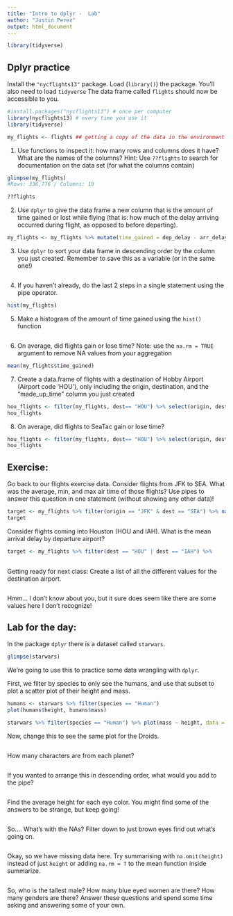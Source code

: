 ```yaml
---
title: "Intro to dplyr -  Lab"
author: "Justin Perez"
output: html_document
---
```

```r
library(tidyverse)
```




## Dplyr practice

Install the `"nycflights13"` package. Load (`library()`) the package.
You'll also need to load `tidyverse` The data frame called `flights` should now be accessible to you.

```r
#install.packages("nycflights13") # once per computer 
library(nycflights13) # every time you use it
library(tidyverse)

my_flights <- flights ## getting a copy of the data in the environment
```


1. Use functions to inspect it: how many rows and columns does it have? What are the names of the columns? Hint: Use `??flights` to search for documentation on the data set (for what the columns contain)

```r

glimpse(my_flights)
#Rows: 336,776 / Columns: 19

??flights

```


2. Use `dplyr` to give the data frame a new column that is the amount of time gained or lost while flying (that is: how much of the delay arriving occurred during flight, as opposed to before departing).

```r

my_flights <- my_flights %>% mutate(time_gained = dep_delay - arr_delay) 

```



3. Use `dplyr` to sort your data frame in descending order by the column you just created. Remember to save this as a variable (or in the same one!)

```r

```

4. If you haven't already, do the last 2 steps in a single statement using the pipe operator. 

```r

hist(my_flights)

```

5. Make a histogram of the amount of time gained using the `hist()` function

```r

```


6. On average, did flights gain or lose time? Note: use the `na.rm = TRUE` argument to remove NA values from your aggregation

```r

mean(my_flights$time_gained)

```


7. Create a data.frame of flights with a destination of Hobby Airport (Airport code 'HOU'), only including the origin, destination, and the "made_up_time" column you just created

```r

hou_flights <- filter(my_flights, dest== "HOU") %>% select(origin, dest, time_gained)
hou_flights

```


8. On average, did flights to SeaTac gain or lose time?


```r

hou_flights <- filter(my_flights, dest== "HOU") %>% select(origin, dest, time_gained)
hou_flights

```

  
## Exercise: 


Go back to our flights exercise data. Consider flights from JFK to SEA. What was the average, min, and max air time of those flights? Use pipes to answer this question in one statement (without showing any other data)!

```r

target <- my_flights %>% filter(origin == "JFK" & dest == "SEA") %>% na.omit(cols=c(airt_itme, dep_time)) %>% summarize(avg_time=mean(air_time), min_time=min(air_time), max_time=max(air_time))
target


```

Consider flights coming into Houston (HOU and IAH). What is the mean arrival delay by departure airport? 

```r

target <- my_flights %>% filter(dest == "HOU" | dest == "IAH") %>% 
  

```

Getting ready for next class: Create a list of all the different values for the destination airport.

```r


```

Hmm... I don't know about you, but it sure does seem like there are some values here I don't recognize! 


## Lab for the day:


In the package `dplyr` there is a dataset called `starwars`. 

```r
glimpse(starwars)
```


We're going to use this to practice some data wrangling with `dplyr`. 

First, we filter by species to only see the humans, and use that subset to plot a scatter plot of their height and mass.  

```r
humans <- starwars %>% filter(species == "Human")
plot(humans$height, humans$mass)

starwars %>% filter(species == "Human") %>% plot(mass ~ height, data = .)

```

Now, change this to see the same plot for the Droids. 

```r


```


How many characters are from each planet?

```r



```

If you wanted to arrange this in descending order, what would you add to the pipe? 

```r

```

Find the average height for each eye color. You might find some of the answers to be strange, but keep going! 

```r


```

So.... What's with the NAs? Filter down to just brown eyes find out what's going on. 


```r


```

Okay, so we have missing data here. Try summarising with `na.omit(height)` instead of just `height` or adding `na.rm = T` to the mean function inside summarize. 


```r


```

So, who is the tallest male? How many blue eyed women are there? How many genders are there? Answer these questions and spend some time asking and answering some of your own. 


```r

```


